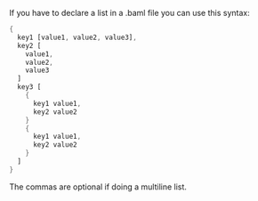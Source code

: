 If you have to declare a list in a .baml file you can use this syntax:
```rust baml
{
  key1 [value1, value2, value3],
  key2 [
    value1,
    value2,
    value3
  ]
  key3 [
    {
      key1 value1,
      key2 value2
    }
    {
      key1 value1,
      key2 value2
    }
  ]
}
```
<Tip>The commas are optional if doing a multiline list.</Tip>